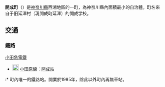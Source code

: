 {{日本町村|
自治體名=開成|
町村=町|
圖像=[[File:Kaisei_station_oer.jpg|240px]]|
圖像說明=[[開成站|開成站]]|
町村章=[[File:神奈川県開成町町章.svg|100px]]|
日文原名=開成町|
平假名=かいせいまち|
羅馬字拼音=Kaisei-machi|
都道府縣=神奈川縣|
支廳=|
郡=足柄上郡|
編號=14366-9|
面積=6.55|
邊界未定=|
人口=18,488|
統計時間=2021年9月1日|
自治體=[[小田原市|小田原市]]、[[南足柄市|南足柄市]]、[[松田町|松田町]]、[[山北町_(神奈川縣)|山北町]]、[[大井町|大井町]]|
樹=|
花= |
鳥=|
其他象徵物=|
其他象徵=|
郵遞區號=258-8502|
所在地=足柄上郡開成町延澤773番地|
電話號碼=465-83-2331|
外部連結=http://www.town.kaisei.kanagawa.jp/index.html/|
經度=|
緯度=|
地圖=|
註記=
}}
{{Commonscat|Kaisei,_Kanagawa}}
'''開成町'''（{{jpn|j=開成町|hg=かいせいまち|rm=Kaisei machi|f=y}}）是[[神奈川縣|神奈川縣]]西湘地區的一町，為神奈川縣內面積最小的自治體。町名來自于旧延澤村（現開成町延澤）的開成学校。
== 交通 ==
=== 鐵路 ===
; [[小田急電鐵|小田急電鐵]]
* [[File:Odakyu_odawara.svg|20px]] [[小田原線|小田原線]]：[[開成站|開成站]]
:* 町內唯一的鐵路站。開業於1985年，除此以外町內再無車站。

{{神奈川縣}}{{Authority control}}